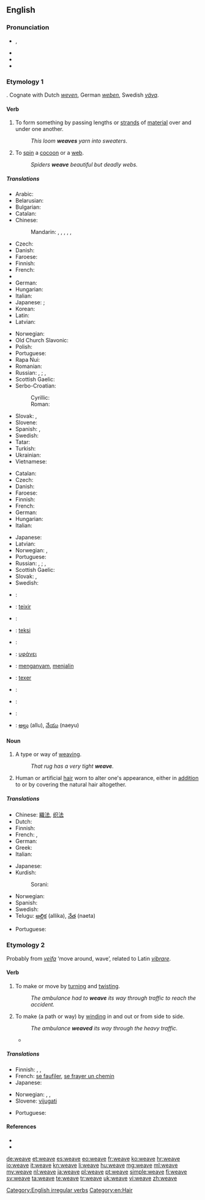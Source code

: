 ==English==

===Pronunciation===
* {{enPR|wēv}}, {{IPA|/wiːv/}}
* {{audio|en-us-weave.ogg|Audio (US)}}
* {{rhymes|iːv}}
* {{homophones|we've}}

===Etymology 1===
{{etyl|ang}} {{term|wefan||lang=ang}}. Cognate with Dutch ''[[weven]]'', German ''[[weben]]'', Swedish ''[[väva]]''.

====Verb====
{{en-verb|weaves|weaving|wove|woven}}

# To form something by passing lengths or [[strand]]s of [[material]] over and under one another.
#: ''This loom '''weaves''' yarn into sweaters''.
# To [[spin]] a [[cocoon]] or a [[web]].
#: ''Spiders '''weave''' beautiful but deadly webs.''

=====Translations=====
{{trans-top|to form something by passing strands of material over and under one another}}
* Arabic: {{t|ar|نسج|tr=násaja|sc=Arab}}
* Belarusian: {{t|be|ткаць|tr=tkacʹ|sc=Cyrl}}
* Bulgarian: {{t|bg|тъка|tr=tǎka|sc=Cyrl}}
* Catalan: {{t|ca|teixir}}
* Chinese:
*: Mandarin: {{t|zh|編織|sc=Hani}}, {{t|zh|编织|tr=biānzhī|sc=Hani}}, {{t|zh|織|sc=Hani}}, {{t|zh|织|tr=zhī|sc=Hani}}, {{t|zh|編|sc=Hani}}, {{t|zh|编|tr=biān|sc=Hani}}
* Czech: {{t-|cs|tkát}}
* Danish: {{t-|da|væve}}
* Faroese: {{t|fo|veva}}
* Finnish: {{t+|fi|kutoa}}
* French: {{t+|fr|tisser}}
* {{trreq|Georgian}}
* German: {{t+|de|weben}}
* Hungarian: {{t-|hu|sző}}
* Italian: {{t+|it|tessere}}
* Japanese: {{qualifier|rough yarns such as a sweater}} {{t|ja|編む|tr=[[あむ]], amu}}; {{qualifier|fine yarns such as fabric or cloth}} {{t|ja|織る|tr=[[おる]], oru}}
* Korean: {{t|ko|짜다|tr=jjada|sc=Kore}}
* Latin: {{t-|la|texo}}
* Latvian: {{t|lv|aust}}
{{trans-mid}}
* Norwegian: {{t+|no|veve}}
* Old Church Slavonic: {{tø|cu|тъкати|tr=tŭkati|sc=Cyrs}}
* Polish: {{t+|pl|tkać}}
* Portuguese: {{t+|pt|tecer}}
* Rapa Nui: {{tø|rap|hatu}}
* Romanian: {{t-|ro|țese}}
* Russian: {{t+|ru|ткать|tr=tkatʹ}} {{impf}}, {{t+|ru|соткать|tr=sotkátʹ}} {{pf.}}; {{t+|ru|плести|tr=plestí}} {{impf}}, {{t+|ru|сплести|tr=splestí}} {{pf.}}
* Scottish Gaelic: {{t-|gd|figh|xs=Scottish Gaelic}}
* Serbo-Croatian:
*: Cyrillic: {{t|sh|ткати|alt=тка̏ти|sc=Cyrl}}
*: Roman: {{t|sh|tkati|alt=tkȁti}}
* Slovak: {{t|sk|tkať}}, {{t|sk|prepletať}}
* Slovene: {{t|sl|tkati}}
* Spanish: {{t-|es|tejer}}, {{t|es|entretejer}}
* Swedish: {{t+|sv|väva}}
* Tatar: {{t|tt|тукырга|tr=tuqırğa|sc=Cyrl}}
* Turkish: {{t|tr|dokuma}}
* Ukrainian: {{t|uk|ткати|tr=tkáty|sc=Cyrl}}
* Vietnamese: {{t|vi|dệt}}
{{trans-bottom}}

{{trans-top|to spin a cocoon or a web}}
* Catalan: {{t|ca|teixir}}
* Czech: {{t-|cs|tkát}}
* Danish: {{t-|da|spinde}}
* Faroese: {{t|fo|spinna}}
* Finnish: {{t+|fi|kutoa}}
* French: {{t|fr|tisser}}
* German: {{t+|de|weben}}
* Hungarian: {{t-|hu|sző}}
* Italian: {{t+|it|tessere}}
{{trans-mid}}
* Japanese: {{t|ja|張る|tr=[[はる]], haru}}
* Latvian: {{t|lv|aust}}
* Norwegian: {{t+|no|veve}}, {{t-|no|spinne}}
* Portuguese: {{t|pt|tecer}}
* Russian: {{t+|ru|ткать|tr=tkatʹ}} {{impf}}, {{t+|ru|соткать|tr=sotkátʹ}} {{pf.}}; {{t+|ru|плести|tr=plestí}} {{impf}}, {{t+|ru|сплести|tr=splestí}} {{pf.}}
* Scottish Gaelic: {{t-|gd|figh|xs=Scottish Gaelic}}
* Slovak: {{t|sk|tkať}}, {{t|sk|pliesť}}
* Swedish: {{t+|sv|spinna}}
{{trans-bottom}}

{{checktrans-top}}
* {{ttbc|sq}}: {{t-|sq|end|xs=Albanian}}
* {{ttbc|ca}}: [[teixir]]
* {{ttbc|nl}}: {{t+|nl|weven}}
* {{ttbc|eo}}: [[teksi]]
* {{ttbc|fr}}: {{t+|fr|tisser}}
* {{ttbc|el}}: [[υφάνει]]
{{trans-mid}}
* {{ttbc|id}}: [[anyam|menganyam]], [[jalin|menjalin]]
* {{ttbc|ia}}: [[texer]]
* {{ttbc|it}}: {{t+|it|tessere}}
* {{ttbc|sl}}: {{t+|sl|plesti}}
* {{ttbc|es}}: {{t-|es|tejer}}
* {{ttbc|te}}: [[అల్లు]] (allu), [[నేయు]] (naeyu)
{{trans-bottom}}

====Noun====
{{en-noun}}

# ­A type or way of [[weaving]].
#: ''That rug has a very tight '''weave'''.''
# Human or artificial [[hair]] worn to alter one's appearance, either in [[addition]] to or by covering the natural hair altogether.

=====Translations=====
{{trans-top|a type or way of weaving}}
* Chinese: [[織法]], [[织法]]
* Dutch: {{t+|nl|weefsel|n}}
* Finnish: {{t+|fi|kudos}}
* French: {{t+|fr|armure|f}}, {{t+|fr|tissu|m}}
* German: {{t|de|Webart|f}}
* Greek: {{t+|el|ύφανση|f}}
* Italian: {{t+|it|tessuto|m}}
{{trans-mid}}
* Japanese: {{t|ja|編み方|tr=ami-kata}}
* Kurdish:
*: Sorani: {{t-|ku|چنین|sc=ku-Arab}}
* Norwegian: {{t-|no|vev|m|f}}
* Spanish: {{t+|es|armadura}}
* Swedish: {{t|sv|väv|c}}
* Telugu: [[అల్లిక]] (allika), [[నేత]] (naeta)
{{trans-bottom}}

{{trans-top|human or artificial hair worn}}
* Portuguese: {{t|pt|aplique|m}}
{{trans-mid}}
{{trans-bottom}}

===Etymology 2===
Probably from {{etyl|non}} ''[[veifa]]'' ‘move around, wave’, related to Latin ''[[vibrare]]''.

====Verb====
{{en-verb|weav|es}}

# To make or move by [[turn]]ing and [[twist]]ing.
#: ''The ambulance had to '''weave''' its way through traffic to reach the accident.''
# To make (a path or way) by [[wind]]ing in and out or from side to side.
#: ''The ambulance '''weaved''' its way through the heavy traffic.''
#* {{quote-news
|year=2011
|date=January 15
|author=Saj Chowdhury
|title=Man City 4 - 3 Wolves
|work=BBC
|url=http://news.bbc.co.uk/sport2/hi/football/eng_prem/9357962.stm
|page=
|passage=Tevez picked up a throw-in from the right, tip-toed his way into the area and '''weaved''' past three Wolves challenges before slotting in to display why, of all City's multi-million pound buys, he remains their most important player. }}

=====Translations=====
{{trans-top|to weave}}
* Finnish: {{t-|fi|mutkitella}}, {{t-|fi|kiemurrella}},  {{t-|fi|puikkelehtia}}
* French: [[se faufiler]], [[se frayer un chemin]]
* Japanese: {{t|ja|縫う|tr=nuu}}
{{trans-mid}}
* Norwegian: {{t|no|kjøre sikksakk}}, {{t|no|traversere}}, {{t|no|sno seg gjennom}}
* Slovene: [[vijugati]]
{{trans-bottom}}

{{trans-top|to make (a path or way) by winding in and out or from side to side}}
* Portuguese: {{t|pt|costurar}}
{{trans-mid}}
{{trans-bottom}}

====References====
* {{R:Century 1911}}
* {{R:Webster 1913}}

[[Category:English irregular verbs]]
[[Category:en:Hair]]

[[de:weave]]
[[et:weave]]
[[es:weave]]
[[eo:weave]]
[[fr:weave]]
[[ko:weave]]
[[hr:weave]]
[[io:weave]]
[[it:weave]]
[[kn:weave]]
[[li:weave]]
[[hu:weave]]
[[mg:weave]]
[[ml:weave]]
[[my:weave]]
[[nl:weave]]
[[ja:weave]]
[[pl:weave]]
[[pt:weave]]
[[simple:weave]]
[[fi:weave]]
[[sv:weave]]
[[ta:weave]]
[[te:weave]]
[[tr:weave]]
[[uk:weave]]
[[vi:weave]]
[[zh:weave]]